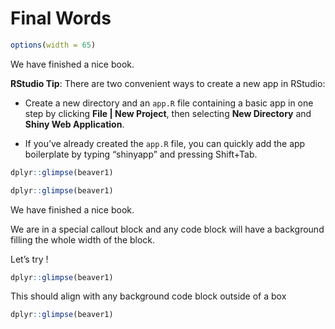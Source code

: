 # Final Words

```r
options(width = 65)
```


We have finished a nice book.

::: {.rmdnote}
**RStudio Tip**: There are two convenient ways to create a new app in RStudio:

-   Create a new directory and an `app.R` file containing a basic app in one step by clicking **File \| New Project**, then selecting **New Directory** and **Shiny Web Application**.

-   If you've already created the `app.R` file, you can quickly add the app boilerplate by typing "shinyapp" and pressing Shift+Tab.

```r
dplyr::glimpse(beaver1)
```

:::


```r
dplyr::glimpse(beaver1)
```


We have finished a nice book.

::: {.rmdnote}
We are in a special callout block and any code block will have a background filling the whole width of the block. 

Let's try !

```r
dplyr::glimpse(beaver1)
```

:::

This should align with any background code block outside of a box

```r
dplyr::glimpse(beaver1)
```